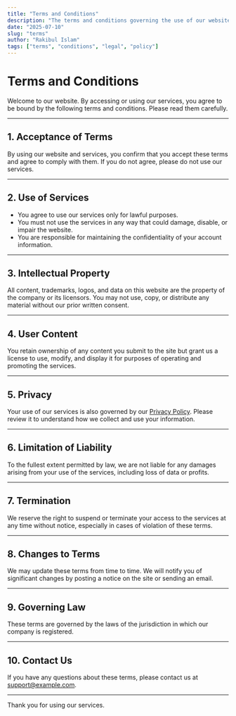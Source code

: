```yaml
---
title: "Terms and Conditions"
description: "The terms and conditions governing the use of our website and services."
date: "2025-07-10"
slug: "terms"
author: "Rakibul Islam"
tags: ["terms", "conditions", "legal", "policy"]
---
```


# Terms and Conditions

Welcome to our website. By accessing or using our services, you agree to be bound by the following terms and conditions. Please read them carefully.

---

## 1. Acceptance of Terms

By using our website and services, you confirm that you accept these terms and agree to comply with them. If you do not agree, please do not use our services.

---

## 2. Use of Services

- You agree to use our services only for lawful purposes.
- You must not use the services in any way that could damage, disable, or impair the website.
- You are responsible for maintaining the confidentiality of your account information.

---

## 3. Intellectual Property

All content, trademarks, logos, and data on this website are the property of the company or its licensors. You may not use, copy, or distribute any material without our prior written consent.

---

## 4. User Content

You retain ownership of any content you submit to the site but grant us a license to use, modify, and display it for purposes of operating and promoting the services.

---

## 5. Privacy

Your use of our services is also governed by our [Privacy Policy](/privacy-policy). Please review it to understand how we collect and use your information.

---

## 6. Limitation of Liability

To the fullest extent permitted by law, we are not liable for any damages arising from your use of the services, including loss of data or profits.

---

## 7. Termination

We reserve the right to suspend or terminate your access to the services at any time without notice, especially in cases of violation of these terms.

---

## 8. Changes to Terms

We may update these terms from time to time. We will notify you of significant changes by posting a notice on the site or sending an email.

---

## 9. Governing Law

These terms are governed by the laws of the jurisdiction in which our company is registered.

---

## 10. Contact Us

If you have any questions about these terms, please contact us at [support@example.com](mailto:support@example.com).

---

Thank you for using our services.

